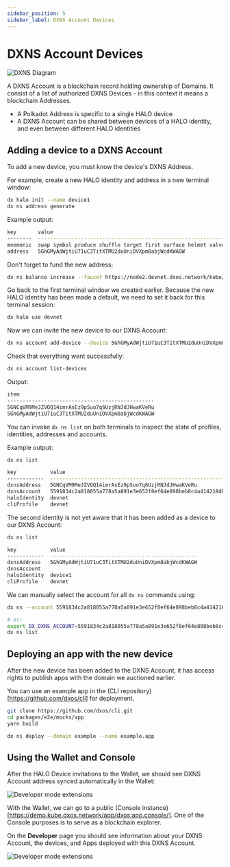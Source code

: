 ```yaml
---
sidebar_position: 5
sidebar_label: DXNS Account Devices
---
```


# DXNS Account Devices

![DXNS Diagram](../../static/img/tutorial/dxns-diagram.png)

A DXNS Account is a blockchain record holding ownership of Domains.
It consist of a list of authorized DXNS Devices - in this context it means a blockchain Addresses.

- A Polkadot Address is specific to a single HALO device
- A DXNS Account can be shared between devices of a HALO identity, and even between different HALO identities

## Adding a device to a DXNS Account

To add a new device, you must know the device's DXNS Address.

For example, create a new HALO identity and address in a new terminal window:

```bash
dx halo init --name device1
dx ns address generate
```

Example output:

```bash
key       value
--------  --------------------------------------------------------------------------------
mnemonic  swap symbol produce shuffle target first surface helmet valve long ensure unique
address   5GhGMyAdWjtiU71uC3TitXTMU2duUniDVXpm8abjWcdKWAGW
```

Don't forget to fund the new address:

```bash
dx ns balance increase --faucet https://node2.devnet.dxos.network/kube/faucet --address 5GhGMyAdWjtiU71uC3TitXTMU2duUniDVXpm8abjWcdKWAGW
```

Go back to the first terminal window we created earlier.
Because the new HALO identity has been made a default, we need to set it back for this terminal session:

```bash
dx halo use devnet
```

Now we can invite the new device to our DXNS Account:

```bash
dx ns account add-device --device 5GhGMyAdWjtiU71uC3TitXTMU2duUniDVXpm8abjWcdKWAGW
```

Check that everything went successfully:

```bash
dx ns account list-devices
```

Output:

```bash
item
------------------------------------------------
5GNCqVM9MeJZVQQ14imrAsEz9pSuo7q6UzjRNJdJHwaKVeRu
5GhGMyAdWjtiU71uC3TitXTMU2duUniDVXpm8abjWcdKWAGW
```

You can invoke `dx ns list` on both terminals to inspect the state of profiles, identities, addresses and accounts.

Example output:

```bash
dx ns list

key           value
------------  ----------------------------------------------------------------
dxnsAddress   5GNCqVM9MeJZVQQ14imrAsEz9pSuo7q6UzjRNJdJHwaKVeRu
dxnsAccount   5591834c2a818055a778a5a891e3e652f8ef64e898beb8c4a414218db83cb06e
haloIdentity  devnet
cliProfile    devnet
```

The second identity is not yet aware that it has been added as a device to our DXNS Account:

```bash
dx ns list

key           value
------------  ------------------------------------------------
dxnsAddress   5GhGMyAdWjtiU71uC3TitXTMU2duUniDVXpm8abjWcdKWAGW
dxnsAccount
haloIdentity  device1
cliProfile    devnet
```

We can manually select the account for all `dx ns` commands using:

```bash
dx ns --account 5591834c2a818055a778a5a891e3e652f8ef64e898beb8c4a414218db83cb06e list

# or:
export DX_DXNS_ACCOUNT=5591834c2a818055a778a5a891e3e652f8ef64e898beb8c4a414218db83cb06e
dx ns list
```


## Deploying an app with the new device

After the new device has been added to the DXNS Account, it has access rights to publish apps with the domain we auctioned earlier.

You can use an example app in the (CLI repository)[https://github.com/dxos/cli] for deployment.

```bash
git clone https://github.com/dxos/cli.git
cd packages/e2e/mocks/app
yarn build

dx ns deploy --domain example --name example.app
```

## Using the Wallet and Console

After the HALO Device invitations to the Wallet, we should see DXNS Account address synced automatically in the Wallet:

![Developer mode extensions](../../static/img/tutorial/wallet3.png)

With the Wallet, we can go to a public (Console instance)[https://demo.kube.dxos.network/app/dxos:app.console/]. One of the Console purposes is to serve as a blockchain explorer.

On the **Developer** page you should see information about your DXNS Account, the devices, and Apps deployed with this DXNS Account.

![Developer mode extensions](../../static/img/tutorial/wallet4.png)
